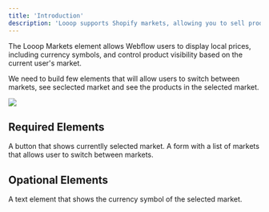 ```yaml
---
title: 'Introduction'
description: 'Looop supports Shopify markets, allowing you to sell products in multiple countries and currencies.'
---
```


The Looop Markets element allows Webflow users to display local prices, including currency symbols, and control product visibility based on the current user's market.

We need to build few elements that will allow users to switch between markets, see seclected market and see the products in the selected market.

<Frame>
<img src="/images/markets.svg" />
</Frame>

## Required Elements
<CardGroup cols={2}>
  <Card
    title="Market Selector"
    icon="globe"
    href="/webflow/markets/selector"
  >
    A button that shows currentlly selected market.
  </Card>
  <Card
    title="Market Form"
    icon="list-dropdown"
    href="/webflow/markets/form"
  >
    A form with a list of markets that allows user to switch between markets.
  </Card>
</CardGroup>

## Opational Elements

<CardGroup cols={2}>
  <Card
    title="Currency Symbol"
    icon="dollar-sign"
    href="/webflow/cart/default/discount-form"
  >
   A text element that shows the currency symbol of the selected market.
  </Card>
</CardGroup>